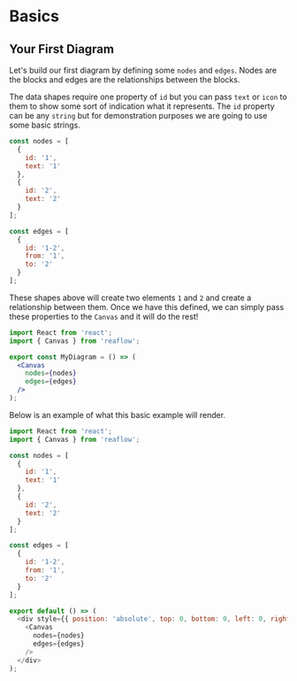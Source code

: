 
<Meta title="Docs/Basics" />

# Basics

## Your First Diagram
Let's build our first diagram by defining some `nodes` and `edges`.
Nodes are the blocks and edges are the relationships between the blocks.

The data shapes require one property of `id` but you can pass `text`
or `icon` to them to show some sort of indication what it represents.
The `id` property can be any `string` but for demonstration purposes
we are going to use some basic strings.

```js
const nodes = [
  {
    id: '1',
    text: '1'
  },
  {
    id: '2',
    text: '2'
  }
];

const edges = [
  {
    id: '1-2',
    from: '1',
    to: '2'
  }
];
```

These shapes above will create two elements `1` and `2` and create
a relationship between them. Once we have this defined, we can simply
pass these properties to the `Canvas` and it will do the rest!

```jsx
import React from 'react';
import { Canvas } from 'reaflow';

export const MyDiagram = () => (
  <Canvas
    nodes={nodes}
    edges={edges}
  />
);
```

Below is an example of what this basic example will render.

```js codesandbox=reaflow
import React from 'react';
import { Canvas } from 'reaflow';

const nodes = [
  {
    id: '1',
    text: '1'
  },
  {
    id: '2',
    text: '2'
  }
];

const edges = [
  {
    id: '1-2',
    from: '1',
    to: '2'
  }
];

export default () => (
  <div style={{ position: 'absolute', top: 0, bottom: 0, left: 0, right: 0 }}>
    <Canvas
      nodes={nodes}
      edges={edges}
    />
  </div>
);
```
